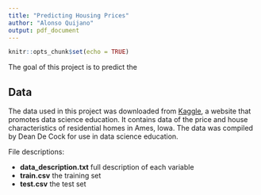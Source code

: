 ```yaml
---
title: "Predicting Housing Prices"
author: "Alonso Quijano"
output: pdf_document
---
```


```r
knitr::opts_chunk$set(echo = TRUE)
```

The goal of this project is to predict the 

## Data

The data used in this project was downloaded from [Kaggle](https://www.kaggle.com/competitions/house-prices-advanced-regression-techniques/overview/evaluation), a website that promotes data science education. It contains data of the price and house characteristics of residential homes in Ames, Iowa. The data was compiled by Dean De Cock for use in data science education. 

File descriptions:

* **data_description.txt** full description of each variable
* **train.csv** the training set
* **test.csv** the test set



